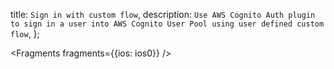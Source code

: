  title: `Sign in with custom flow`,
  description: `Use AWS Cognito Auth plugin to sign in a user into AWS Cognito User Pool using user defined custom flow`,
};


<Fragments fragments={{ios: ios0}} />
